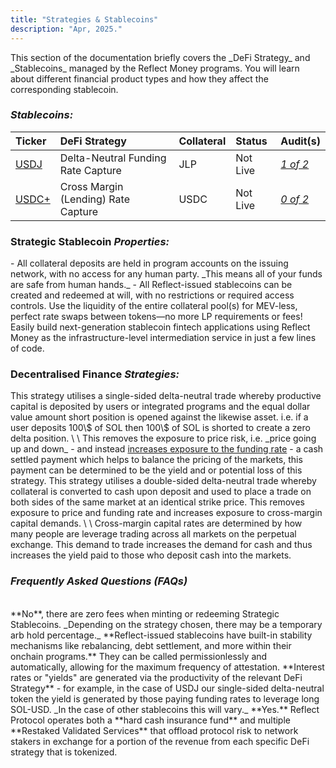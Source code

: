 ```yaml
---
title: "Strategies & Stablecoins"
description: "Apr, 2025."
---
```


<Card title="Overview of Strategies & Stablecoins" icon="money-bill-trend-up" img="/images/docs-image-two.png">
  This section of the documentation briefly covers the _DeFi Strategy_ and _Stablecoins_ managed by the Reflect Money programs. You will learn about different financial product types and how they affect the corresponding stablecoin.

  ### _Stablecoins:_

  | Ticker        | DeFi Strategy                       | Collateral | Status   | Audit(s)        |
  | :------------ | :---------------------------------- | :--------- | :------- | :-------------- |
  | <u>USDJ</u>   | Delta-Neutral Funding Rate Capture  | JLP        | Not Live | _<u>1 of 2</u>_ |
  | <u>USDC\+</u> | Cross Margin (Lending) Rate Capture | USDC       | Not Live | _<u>0 of 2</u>_ |
</Card>

### Strategic Stablecoin _Properties:_

<CardGroup cols="2">
  <Card title="Non-Custodial" icon="wallet">
    - All collateral deposits are held in program accounts on the issuing network, with no access for any human party. _This means all of your funds are safe from human hands._
  </Card>
  <Card title="Permissionless" icon="unlock">
    - All Reflect-issued stablecoins can be created and redeemed at will, with no restrictions or required access controls.
  </Card>
  <Card title="Liquid" icon="water">
    Use the liquidity of the entire collateral pool(s) for MEV-less, perfect rate swaps between tokens—no more LP requirements or fees!
  </Card>
  <Card title="Programmable" icon="code">
    Easily build next-generation stablecoin fintech applications using Reflect Money as the infrastructure-level intermediation service in just a few lines of code.
  </Card>
</CardGroup>

### Decentralised Finance _Strategies:_

<CardGroup cols="1">
  <Card title="Delta-Neutral Funding Rate Capture" icon="chart-simple" color="#00ff00" img="/images/docs-bar.png">
    This strategy utilises a single-sided delta-neutral trade whereby productive capital is deposited by users or integrated programs and the equal dollar value amount short position is opened against the likewise asset. i.e. if a user deposits 100\$ of SOL then 100\$ of SOL is shorted to create a zero delta position. \
    \
    This removes the exposure to price risk, i.e. _price going up and down_ - and instead <u>increases exposure to the funding rate</u> - a cash settled payment which helps to balance the pricing of the markets, this payment can be determined to be the yield and or potential loss of this strategy.
  </Card>
  <Card title="Delta-Neutral Cross Margin Rate Capture" icon="chart-mixed" color="#00ff00" img="/images/docs-bar.png">
    This strategy utilises a double-sided delta-neutral trade whereby collateral is converted to cash upon deposit and used to place a trade on both sides of the same market at an identical strike price. This removes exposure to price and funding rate and increases exposure to cross-margin capital demands. \
    \
    Cross-margin capital rates are determined by how many people are leverage trading across all markets on the perpetual exchange. This demand to trade increases the demand for cash and thus increases the yield paid to those who deposit cash into the markets.
  </Card>
</CardGroup>

### _Frequently Asked Questions (FAQs)_

<br />

<AccordionGroup>
  <Accordion title="Are there any mint/redeem fees?" icon="circle-question">
    **No**, there are zero fees when minting or redeeming Strategic Stablecoins. _Depending on the strategy chosen, there may be a temporary arb hold percentage._
  </Accordion>
  <Accordion title="How is the price of Reflected Currencies made to be stable?" icon="circle-question">
    **Reflect-issued stablecoins have built-in stability mechanisms like rebalancing, debt settlement, and more within their onchain programs.** They can be called permissionlessly and automatically, allowing for the maximum frequency of attestation.
  </Accordion>
  <Accordion title="Where does the Interest (yield) come from?" icon="circle-question">
    **Interest rates or "yields" are generated via the productivity of the relevant DeFi Strategy** - for example, in the case of USDJ our single-sided delta-neutral token the yield is generated by those paying funding rates to leverage long SOL-USD. _In the case of other stablecoins this will vary._
  </Accordion>
  <Accordion title="Is the collateral in the program(s) insured?" icon="circle-question">
    **Yes.** Reflect Protocol operates both a **hard cash insurance fund** and multiple **Restaked Validated Services** that offload protocol risk to network stakers in exchange for a portion of the revenue from each specific DeFi strategy that is tokenized.
  </Accordion>
</AccordionGroup>